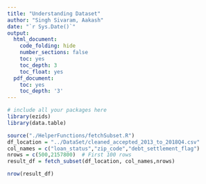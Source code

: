 ```yaml
---
title: "Understanding Dataset"
author: "Singh Sivaram, Aakash"
date: "`r Sys.Date()`"
output:
  html_document:
    code_folding: hide
    number_sections: false
    toc: yes
    toc_depth: 3
    toc_float: yes
  pdf_document:
    toc: yes
    toc_depth: '3'
---
```


```r
# include all your packages here
library(ezids)
library(data.table)
```
```r
source("./HelperFunctions/fetchSubset.R")
df_location = "../DataSet/cleaned_accepted_2013_to_2018Q4.csv"
col_names = c("loan_status","zip_code","debt_settlement_flag")
nrows = c(500,2157800)  # First 100 rows
result_df = fetch_subset(df_location, col_names,nrows)

nrow(result_df)
```


